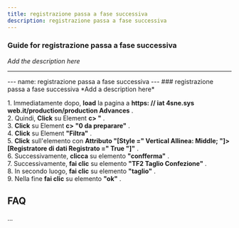 ```yaml
---
title: registrazione passa a fase successiva
description: registrazione passa a fase successiva
---
```


### Guide for registrazione passa a fase successiva

*Add the description here*

___

\--- name: registrazione passa a fase successiva --- ### registrazione passa a fase successiva \*Add a description here\*  
  
1\. Immediatamente dopo, **load** la pagina a **https: // iat 4sne.sys web.it/production/production Advances** .  
2\. Quindi, **Click** su Element **c> "** .  
3\. **Click** su Element **c> "0 da preparare"** .  
4\. **Click** su Element **"Filtra"** .  
5\. **Click** sull'elemento con **Attributo "\[Style =" Vertical Allinea: Middle; "\]> \[Registratore di dati Registrato =" True "\]"** .  
6\. Successivamente, **clicca** su elemento **"confferma"** .  
7\. Successivamente, **fai clic** su elemento **"TF2 Taglio Confezione"** .  
8\. In secondo luogo, **fai clic** su elemento **"taglio"** .  
9\. Nella fine **fai clic** su elemento **"ok"** .  

FAQ
---

...